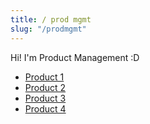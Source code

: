 ---
title: / prod mgmt
slug: "/prodmgmt"
---

Hi! I'm Product Management :D 

- [Product 1](https://mdxjs.com/getting-started/gatsby)
- [Product 2](https://mdxjs.com/getting-started/gatsby)
- [Product 3](https://mdxjs.com/getting-started/gatsby)
- [Product 4](https://mdxjs.com/getting-started/gatsby)

